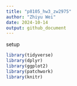 ```yaml
---
title: "p8105_hw3_zw2975"
author: "Zhiyu Wei"
date: 2024-10-14
output: github_document
---
```


setup

```r
library(tidyverse)
library(dplyr)
library(ggplot2)
library(patchwork)
library(knitr)
```


```r

```

